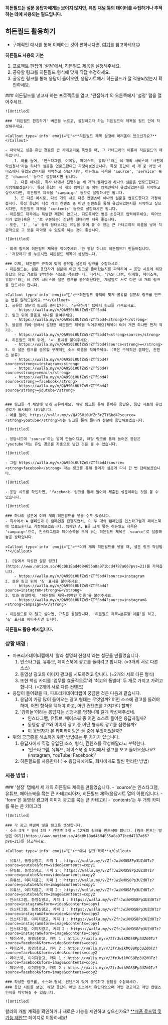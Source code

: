 
<Callout type='info' emoji="🔔">**히든필드는 설문 응답자에게는 보이지 않지만, 유입 채널 등의 데이터를 수집하거나 추적하는 데에 사용되는 필드입니다.**</Callout>

## 히든필드 활용하기

- 구체적인 예시를 통해 이해하는 것이 편하시다면, [여기](https://www.notion.so/46c0b18ad4684855a8a971bcd4787a66?pvs=21)를 참고하세요😊

<Callout type='info' emoji="🔔">**히든필드 사용의 기본**</Callout>
1. 프로젝트 편집의 '설정'에서, 히든필드 제목을 설정해주세요.
2. 공유할 링크를 히든필드 형식에 맞게 직접 수정하세요.
3. 공유한 링크를 통해 응답이 들어오면, 응답시트에서 히든필드가 잘 적용되었는지 확인하세요.

<Steps>
    ### 히든필드를 넣고자 하는 프로젝트를 열고, '편집하기'의 오른쪽에서 '설정' 탭을 열어주세요.

    ![Untitled]

    ### '히든필드 편집하기' 버튼을 누르고, 설정하고자 하는 히든필드의 제목을 필드 안에 작성해주세요.

    <Callout type='info' emoji="🔔">**히든필드 제목 설정에 어려움이 있으신가요?**</Callout>

    - 파악하고 싶은 유입 경로를 큰 카테고리로 묶었을 때, 그 카테고리의 이름이 히든필드의 제목입니다.
        1. 예를 들어, '인스타그램, 이메일, 페이스북, 유튜브'라는 네 개의 서비스에 '사전예약신청서'라는 하나의 설문을 업로드한다고 가정해보겠습니다. 특정 응답이 네 개 중 어떤 서비스에서 유입되었는지를 파악하고 싶으시다면, 히든필드 제목을 'source', 'service' 혹은 'channel' 등으로 설정하시면 됩니다.
        2. 다른 예시로, 회사 내에서 진행하는 세 개의 캠페인에 하나의 설문을 업로드한다고 가정해보겠습니다. 특정 응답이 세 개의 캠페인 중 어떤 캠페인에서 유입되었는지를 파악하고 싶으시다면, 히든필드 제목을 'campaign' 등으로 설정하시면 됩니다.
        3. 또 다른 예시로, 다섯 개의 서로 다른 컨텐츠에 하나의 설문을 업로드한다고 가정해봅시다. 특정 응답이 다섯 개의 컨텐츠 중 어떤 컨텐츠를 통해 유입되었는지를 파악하고 싶으시다면, 히든필드 제목을 'contents' 등으로 설정하시면 됩니다.
    - 히든필드 제목에는 특별한 제한이 없으나, 되도록이면 영문 소문자로 입력해주세요. 띄어쓰기가 없는(혹은 '_'로 구분되는) 간단한 형태라면 더욱 좋습니다.
    - 또한, '1', 'a' 등의 형태보다는 유입을 묶어 볼 수 있는 큰 카테고리의 이름을 넣어 직관적으로 그 뜻을 파악할 수 있도록 하는 것이 좋습니다.

    ![Untitled]

    - 회색 필드에 히든필드 제목을 적어주세요. 한 행당 하나의 히든필드가 만들어집니다.
    - '저장하기'를 누르시면 히든필드 제목이 생성됩니다.

    ### 이제, 히든필드 규칙에 맞게 공유할 설문의 링크를 수정하세요.
    - 히든필드는, 설문 응답자가 설문에 어떤 링크로 들어왔는지를 파악하여 → 응답 시트에 해당 응답의 유입 경로를 반영하는 식으로 작동합니다. 따라서, '인스타그램, 이메일, 페이스북, 유튜브'라는 네 가지 서비스에 설문 링크를 공유하신다면, 채널별로 서로 다른 네 개의 링크를 만드셔야 합니다.

    <Callout type='info' emoji="🔔">**히든필드 규칙에 맞게 공유할 설문의 링크를 만드는 법을 알려드릴게요.**</Callout>
    1. 공유할 설문의 링크를 준비합니다. '공유하기' 탭에서 링크를 가져오세요.
        - https://walla.my/v/QA9S0i0UfZn5rZTfSbd4
    2. 링크 뒤에 물음표 하나를 붙여주세요.
        - https://walla.my/v/QA9S0i0UfZn5rZTfSbd4<strong>?</strong>
    3. 물음표 뒤에 앞에서 설정한 히든필드 제목을 적어주세요(제목이 여러 개면 하나만 먼저 적기).
        - https://walla.my/v/QA9S0i0UfZn5rZTfSbd4?<strong>source</strong>
    4. 히든필드 제목 뒤에, '=' 표시를 붙여주세요.
        - https://walla.my/v/QA9S0i0UfZn5rZTfSbd4?source<strong>=</strong>
    5. 이 설문 링크를 공유할 구체적인 소스 이름을 적어주세요. (혹은 구체적인 캠페인, 컨텐츠 분류)
        - https://walla.my/v/QA9S0i0UfZn5rZTfSbd4?source<strong>=instagram</strong>
        - https://walla.my/v/QA9S0i0UfZn5rZTfSbd4?source<strong>=email</strong>
        - https://walla.my/v/QA9S0i0UfZn5rZTfSbd4?source<strong>=facebook</strong>
        - https://walla.my/v/QA9S0i0UfZn5rZTfSbd4?source<strong>=youtube</strong>


    ### 링크를 각 채널에 맞게 공유하세요. 해당 링크를 통해 들어온 응답은, 응답 시트에 유입 경로가 표시되어 나타납니다.
    - 예를 들어, https://walla.my/v/QA9S0i0UfZn5rZTfSbd4?source=<strong>youtube</strong>라는 링크를 통해 들어와 설문에 응답해보겠습니다.

    ![Untitled]

    - 응답시트에 'source'라는 열이 만들어지고, 해당 링크를 통해 들어온 응답은 'youtube'라는 유입 경로를 자동으로 남긴 것을 볼 수 있습니다.

    ![Untitled]

    - 그럼 https://walla.my/v/QA9S0i0UfZn5rZTfSbd4?source=<strong>facebook</strong> 라는 링크를 통해 들어가 설문에 다시 한 번 답해보겠습니다.

    ![Untitled]

    - 응답 시트를 확인하면, 'facebook' 링크를 통해 들어와 제출된 설문이라는 것을 볼 수 있습니다.

    ![Untitled]

    ### 하나의 설문에 여러 개의 히든필드를 넣을 수도 있습니다.
    - 회사에서 A 캠페인과 B 캠페인을 집행하면서, 이 두 개의 캠페인을 인스타그램과 페이스북에 업로드한다고 가정해보겠습니다. 캠페인 A, B를 크게 묶는 히든필드 제목은 'campaign'으로, 인스타그램과 페이스북을 크게 묶는 히든필드 제목은 'source'로 설정해놓은 상태입니다.

    <Callout type='info' emoji="🔔">**여러 개의 히든필드를 넣을 때, 설문 링크 작성법**</Callout>

    1. [앞에서 작성한 설문 링크](https://www.notion.so/46c0b18ad4684855a8a971bcd4787a66?pvs=21)를 가져옵니다.
        - https://walla.my/v/QA9S0i0UfZn5rZTfSbd4?source=instagram
    2. 설문 링크 뒤에 '&' 표시를 붙여주세요.
        - https://walla.my/v/QA9S0i0UfZn5rZTfSbd4?source=instagram<strong>&</strong>
    3. 앞과 동일하게, '히든필드 제목=캠페인 이름'을 붙여주세요.
        - https://walla.my/v/QA9S0i0UfZn5rZTfSbd4?source=instagram&<strong>campaign=A</strong>

    - 히든필드를 더 달고 싶다면, 규칙은 동일합니다. '히든필드 제목=분류할 이름'을 적고, '&' 표시로 이어주시면 됩니다.

</Steps>

<Callout type='info' emoji="🔔">**히든필드 활용 예시입니다.**</Callout>

### 상황 배경 :

- 파프리카데이터랩에서 '왈라 설명회 신청서'라는 설문을 만들었습니다.
    1. 인스타그램, 유튜브, 페이스북에 광고를 돌리려고 합니다. (=3개의 서로 다른 소스)
    2. 동영상 광고와 이미지 광고를 시도하려고 합니다. (=2개의 서로 다른 형식) 
    3. 또한 핵심 카피를 '업무를 효율적으로'와 '최고의 폼빌더' 두 개로 가지고 가려고 합니다. (=2개의 서로 다른 컨텐츠)
- 응답이 들어왔을 때, 파프리카데이터랩이 궁금한 것은 다음과 같습니다.
    1. 응답이 가장 많이 들어오는 광고 형태는 무엇일까? 어떤 소스에 광고를 돌려야 하며, 어떤 형식을 택해야 하고, 어떤 컨텐츠를 가져가야 할까?
    2. '강하늘'이라는 응답자는 신청서를 엄청나게 길게 작성해주셨네. 
        - 인스타그램, 유튜브, 페이스북 중 어떤 소스로 들어온 응답자일까?
        - 동영상 광고와 이미지 광고 중 어떤 형식의 광고를 접했을까?
        - 이 응답자가 본 카피라이팅은 둘 중에 무엇이었을까?
- 위의 궁금증을 해소하기 위한 방법에는 두 가지가 있습니다.
    1. 응답자에게 직접 유입된 소스, 형식, 컨텐츠를 작성해달라고 부탁한다.
        - '인스타그램, 유튜브, 페이스북 중 어디에서 광고를 보고 들어오셨나요? (Instagram, YouTube, Facebook)'
    2. 히든필드를 사용한다! ( ⇒ 응답자에게도, 회사에게도 훨씬 편리한 방법)

### 사용 방법 :

<Steps>
    ### '설정' 탭에서 세 개의 히든필드 제목을 만들었습니다.
    - 'source'는 인스타그램, 유튜브, 페이스북을 묶는 큰 카테고리이자, 히든필드 제목(응답시트 열의 이름)입니다.
    - 'form'은 동영상 광고와 이미지 광고를 묶는 큰 카테고리
    - 'contents'는 두 개의 카피를 묶는 큰 카테고리

    ![Untitled]

    ### 각 광고 채널에 넣을 링크를 생성합니다.
    - 소스 3개 * 형식 2개 * 컨텐츠 2개 = 12개의 링크를 만드셔야 합니다. [링크 만드는 방법은 여기](https://www.notion.so/46c0b18ad4684855a8a971bcd4787a66?pvs=21)를 참고하세요.

    <Callout type='info' emoji="🔔">**예시 링크 목록**</Callout>

    - 유튜브, 동영상광고, 카피 1 : https://walla.my/v/ZfrJwikMOS8Pp3UZd0Tz?source=youtube&form=video&contents=copy1
    - 유튜브, 동영상광고, 카피 2 : https://walla.my/v/ZfrJwikMOS8Pp3UZd0Tz?source=youtube&form=video&contents=copy2
    - 유튜브, 이미지광고, 카피 1 : https://walla.my/v/ZfrJwikMOS8Pp3UZd0Tz?source=youtube&form=image&contents=copy1
    - 유튜브, 이미지광고, 카피 2 : https://walla.my/v/ZfrJwikMOS8Pp3UZd0Tz?source=youtube&form=image&contents=copy2
    - 인스타그램, 동영상광고, 카피 1 : https://walla.my/v/ZfrJwikMOS8Pp3UZd0Tz?source=instagram&form=video&contents=copy1
    - 인스타그램, 동영상광고, 카피 2 : https://walla.my/v/ZfrJwikMOS8Pp3UZd0Tz?source=instagram&form=video&contents=copy2
    - 인스타그램, 이미지광고, 카피 1 : https://walla.my/v/ZfrJwikMOS8Pp3UZd0Tz?source=instagram&form=image&contents=copy1
    - 인스타그램, 이미지광고, 카피 2 : https://walla.my/v/ZfrJwikMOS8Pp3UZd0Tz?source=instagram&form=image&contents=copy2
    - 페이스북, 동영상광고, 카피 1 : https://walla.my/v/ZfrJwikMOS8Pp3UZd0Tz?source=facebook&form=video&contents=copy1
    - 페이스북, 동영상광고, 카피 2 : https://walla.my/v/ZfrJwikMOS8Pp3UZd0Tz?source=facebook&form=video&contents=copy2
    - 페이스북, 이미지광고, 카피 1 : https://walla.my/v/ZfrJwikMOS8Pp3UZd0Tz?source=facebook&form=image&contents=copy1
    - 페이스북, 이미지광고, 카피 2 : https://walla.my/v/ZfrJwikMOS8Pp3UZd0Tz?source=facebook&form=image&contents=copy2

    ### 작성한 링크를, 소스와 형식, 컨텐츠에 맞게 공유하고 응답을 수집하세요.
    ### 응답 시트를 보면, 해당 응답이 어떤 소스에서 유입되었으며 어떤 광고이고 어떤 컨텐츠인지를 파악하실 수 있습니다.

    ![Untitled]
</Steps>

<Callout type='info' emoji="🔔">
    왈라의 개발 계획을 확인하거나 새로운 기능을 제안하고 싶으신가요? <a href='https://google.com' target="_blank" rel="noopener noreferrer" style={{textDecoration: 'underline'}}>**제품 로드맵 및 기능 제안**</a> 페이지로 이동하세요!
</Callout>